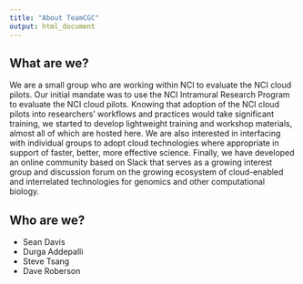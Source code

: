```yaml
---
title: "About TeamCGC"
output: html_document
---
```


## What are we? 

We are a small group who are working within NCI to evaluate the NCI cloud pilots.
Our initial mandate was to use the NCI Intramural Research Program to 
evaluate the NCI cloud pilots. Knowing that adoption of the NCI cloud pilots
into researchers' workflows and practices would take significant training,
we started to develop lightweight training and workshop materials, almost
all of which are hosted here. We are also interested in interfacing with individual
groups to adopt cloud technologies where appropriate in support of faster, better,
more effective science. Finally, we have developed an online community based on 
Slack that serves as a growing interest group and discussion forum on the growing
ecosystem of cloud-enabled and interrelated technologies for genomics and other
computational biology.

## Who are we?

- Sean Davis
- Durga Addepalli
- Steve Tsang
- Dave Roberson

